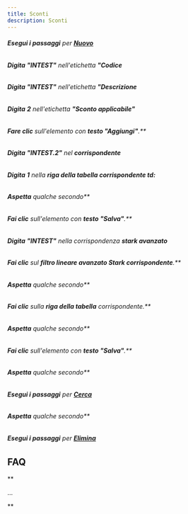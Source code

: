 ```yaml
---
title: Sconti
description: Sconti
---
```

###### **Esegui i passaggi** per **[Nuovo](Nuovo)**

###### **Digita** **"INTEST"** nell'etichetta **"Codice**

###### **Digita** **"INTEST"** nell'etichetta **"Descrizione**

###### **Digita** **2** nell'etichetta **"Sconto applicabile"**

###### **Fare clic** sull'elemento con **testo "Aggiungi"**.**

###### **Digita** **"INTEST.2"** nel **corrispondente**

###### **Digita** **1** nella **riga della tabella corrispondente td:**

###### **Aspetta** qualche secondo**

###### **Fai clic** sull'elemento con **testo "Salva"**.**

###### **Digita** **"INTEST"** nella corrispondenza **stark avanzato**

###### **Fai clic** sul **filtro lineare avanzato Stark corrispondente**.**

###### **Aspetta** qualche secondo**

###### **Fai clic** sulla **riga della tabella** corrispondente.**

###### **Aspetta** qualche secondo**

###### **Fai clic** sull'elemento con **testo "Salva"**.**

###### **Aspetta** qualche secondo**

###### **Esegui i passaggi** per **[Cerca](Cerca)**

###### **Aspetta** qualche secondo**

###### **Esegui i passaggi** per **[Elimina](Elimina)**

**FAQ**
-----------------------

**

...

**